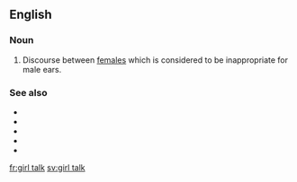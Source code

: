 ==English==

===Noun===
{{en-noun|head=[[girl]] [[talk]]|-}}

# Discourse between [[female]]s which is considered to be inappropriate for male ears.

===See also===
* {{l|en|guy talk}}
* {{l|en|man talk}}
* {{l|en|baby talk}}
* {{l|en|crazy talk}}
* {{l|en|something to talk about}}

[[fr:girl talk]]
[[sv:girl talk]]